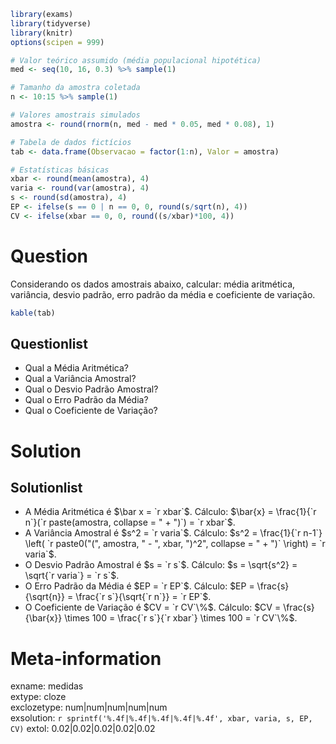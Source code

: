 ```r
library(exams)
library(tidyverse)
library(knitr)
options(scipen = 999)

# Valor teórico assumido (média populacional hipotética)
med <- seq(10, 16, 0.3) %>% sample(1)

# Tamanho da amostra coletada
n <- 10:15 %>% sample(1)

# Valores amostrais simulados
amostra <- round(rnorm(n, med - med * 0.05, med * 0.08), 1)

# Tabela de dados fictícios
tab <- data.frame(Observacao = factor(1:n), Valor = amostra)

# Estatísticas básicas
xbar <- round(mean(amostra), 4)
varia <- round(var(amostra), 4)
s <- round(sd(amostra), 4)
EP <- ifelse(s == 0 | n == 0, 0, round(s/sqrt(n), 4))
CV <- ifelse(xbar == 0, 0, round((s/xbar)*100, 4))
```

Question
========

Considerando os dados amostrais abaixo, calcular: média aritmética, variância, desvio padrão, erro padrão da média e coeficiente de variação.

```r
kable(tab)
```

Questionlist
------------
* Qual a Média Aritmética?  
* Qual a Variância Amostral?  
* Qual o Desvio Padrão Amostral?
* Qual o Erro Padrão da Média?
* Qual o Coeficiente de Variação?

Solution
========

Solutionlist
------------


* A Média Aritmética é $\bar x = `r xbar`$. Cálculo: $\bar{x} = \frac{1}{`r n`}(`r paste(amostra, collapse = " + ")`) = `r xbar`$.
* A Variância Amostral é $s^2 = `r varia`$. Cálculo: $s^2 = \frac{1}{`r n-1`} \left( `r paste0("(", amostra, " - ", xbar, ")^2", collapse = " + ")` \right) = `r varia`$.
* O Desvio Padrão Amostral é $s = `r s`$. Cálculo: $s = \sqrt{s^2} = \sqrt{`r varia`} = `r s`$.
* O Erro Padrão da Média é $EP = `r EP`$. Cálculo: $EP = \frac{s}{\sqrt{n}} = \frac{`r s`}{\sqrt{`r n`}} = `r EP`$.
* O Coeficiente de Variação é $CV = `r CV`\%$. Cálculo: $CV = \frac{s}{\bar{x}} \times 100 = \frac{`r s`}{`r xbar`} \times 100 = `r CV`\%$.


Meta-information
================
exname: medidas   
extype: cloze  
exclozetype: num|num|num|num|num  
exsolution: `r sprintf('%.4f|%.4f|%.4f|%.4f|%.4f', xbar, varia, s, EP, CV)`
extol: 0.02|0.02|0.02|0.02|0.02